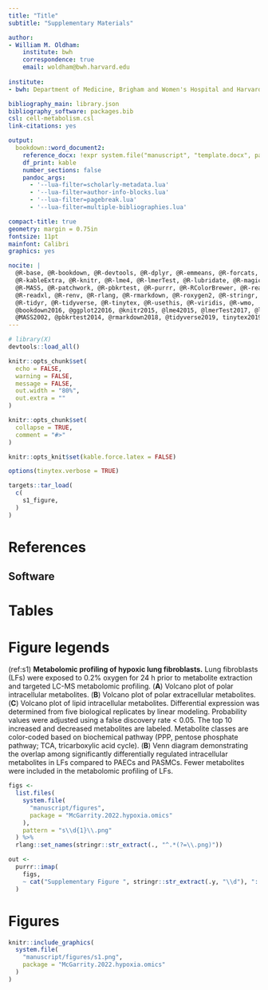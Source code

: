 ```yaml
---
title: "Title"
subtitle: "Supplementary Materials"

author:
- William M. Oldham:
    institute: bwh
    correspondence: true
    email: woldham@bwh.harvard.edu
    
institute:
- bwh: Department of Medicine, Brigham and Women's Hospital and Harvard Medical School, Boston, MA

bibliography_main: library.json
bibliography_software: packages.bib
csl: cell-metabolism.csl
link-citations: yes

output:
  bookdown::word_document2:
    reference_docx: !expr system.file("manuscript", "template.docx", package = "McGarrity.2022.hypoxia.omics")
    df_print: kable
    number_sections: false
    pandoc_args:
      - '--lua-filter=scholarly-metadata.lua'
      - '--lua-filter=author-info-blocks.lua'
      - '--lua-filter=pagebreak.lua'
      - '--lua-filter=multiple-bibliographies.lua'

compact-title: true
geometry: margin = 0.75in
fontsize: 11pt
mainfont: Calibri
graphics: yes

nocite: |
  @R-base, @R-bookdown, @R-devtools, @R-dplyr, @R-emmeans, @R-forcats, @R-ggplot2, 
  @R-kableExtra, @R-knitr, @R-lme4, @R-lmerTest, @R-lubridate, @R-magick, @R-magrittr, 
  @R-MASS, @R-patchwork, @R-pbkrtest, @R-purrr, @R-RColorBrewer, @R-readr, 
  @R-readxl, @R-renv, @R-rlang, @R-rmarkdown, @R-roxygen2, @R-stringr, @R-tibble, 
  @R-tidyr, @R-tidyverse, @R-tinytex, @R-usethis, @R-viridis, @R-wmo, 
  @bookdown2016, @ggplot22016, @knitr2015, @lme42015, @lmerTest2017, @lubridate2011, 
  @MASS2002, @pbkrtest2014, @rmarkdown2018, @tidyverse2019, tinytex2019
---
```


```r
# library(X)
devtools::load_all()

knitr::opts_chunk$set(
  echo = FALSE, 
  warning = FALSE, 
  message = FALSE, 
  out.width = "80%", 
  out.extra = ""
)

knitr::opts_chunk$set(
  collapse = TRUE,
  comment = "#>"
)

knitr::opts_knit$set(kable.force.latex = FALSE)

options(tinytex.verbose = TRUE)

targets::tar_load(
  c(
    s1_figure, 
  )
)
```

\newpage 

# References

::: {#refs_main} 
:::

## Software

::: {#refs_software} 
:::

\newpage

# Tables

\newpage

# Figure legends

(ref:s1) **Metabolomic profiling of hypoxic lung fibroblasts.** Lung fibroblasts (LFs) were exposed to 0.2% oxygen for 24 h prior to metabolite extraction and targeted LC-MS metabolomic profiling. (**A**) Volcano plot of polar intracellular metabolites. (**B**) Volcano plot of polar extracellular metabolites. (**C**) Volcano plot of lipid intracellular metabolites. Differential expression was determined from five biological replicates by linear modeling. Probability values were adjusted using a false discovery rate < 0.05. The top 10 increased and decreased metabolites are labeled. Metabolite classes are color-coded based on biochemical pathway (PPP, pentose phosphate pathway; TCA, tricarboxylic acid cycle). (**B**) Venn diagram demonstrating the overlap among significantly differentially regulated intracellular metabolites in LFs compared to PAECs and PASMCs. Fewer metabolites were included in the metabolomic profiling of LFs.

```r
figs <- 
  list.files(
    system.file(
      "manuscript/figures", 
      package = "McGarrity.2022.hypoxia.omics"
    ), 
    pattern = "s\\d{1}\\.png"
  ) %>% 
  rlang::set_names(stringr::str_extract(., "^.*(?=\\.png)"))
```

```r
out <- 
  purrr::imap(
    figs, 
    ~ cat("Supplementary Figure ", stringr::str_extract(.y, "\\d"), ": (ref:", .y, ")\n\n", sep = "")
  )
```

\newpage

# Figures

```r
knitr::include_graphics(
  system.file(
    "manuscript/figures/s1.png",
    package = "McGarrity.2022.hypoxia.omics"
  )
)
```
